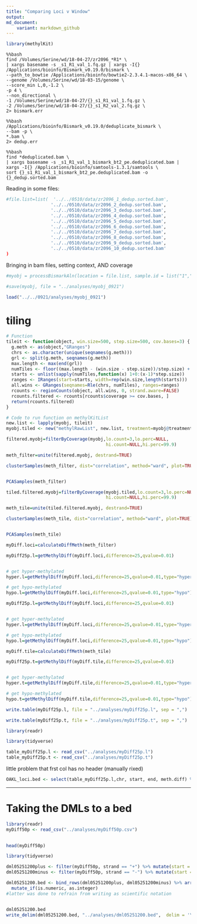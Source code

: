 ```yaml
---
title: "Comparing Loci v Window"
output:
md_document:
    variant: markdown_github
---
```


```r
library(methylKit)
```


```
%%bash
find /Volumes/Serine/wd/18-04-27/zr2096_*R1* \
| xargs basename -s _s1_R1_val_1.fq.gz | xargs -I{} /Applications/bioinfo/Bismark_v0.19.0/bismark \
--path_to_bowtie /Applications/bioinfo/bowtie2-2.3.4.1-macos-x86_64 \
--genome /Volumes/Serine/wd/18-03-15/genome \
--score_min L,0,-1.2 \
-p 4 \
--non_directional \
-1 /Volumes/Serine/wd/18-04-27/{}_s1_R1_val_1.fq.gz \
-2 /Volumes/Serine/wd/18-04-27/{}_s1_R2_val_2.fq.gz \
2> bismark.err

%%bash
/Applications/bioinfo/Bismark_v0.19.0/deduplicate_bismark \
--bam -p \
*.bam \
2> dedup.err

%%bash
find *deduplicated.bam \
| xargs basename -s _s1_R1_val_1_bismark_bt2_pe.deduplicated.bam | xargs -I{} /Applications/bioinfo/samtools-1.3.1/samtools \
sort {}_s1_R1_val_1_bismark_bt2_pe.deduplicated.bam -o {}_dedup.sorted.bam
```

Reading in some files: 


```r
#file.list=list(  '../../0510/data/zr2096_1_dedup.sorted.bam',
                 '../../0510/data/zr2096_2_dedup.sorted.bam',
                 '../../0510/data/zr2096_3_dedup.sorted.bam',
                 '../../0510/data/zr2096_4_dedup.sorted.bam',
                 '../../0510/data/zr2096_5_dedup.sorted.bam',
                 '../../0510/data/zr2096_6_dedup.sorted.bam',
                 '../../0510/data/zr2096_7_dedup.sorted.bam',
                 '../../0510/data/zr2096_8_dedup.sorted.bam',
                 '../../0510/data/zr2096_9_dedup.sorted.bam',
                 '../../0510/data/zr2096_10_dedup.sorted.bam'
)
```



Bringing in bam files, setting context, AND coverage

```r
#myobj = processBismarkAln(location = file.list, sample.id = list("1","2","3","4","5","6","7","8","9","10"), assembly = "v3", read.context="CpG", mincov=3, treatment = c(0,0,0,0,0,1,1,1,1,1))
```

```r
#save(myobj, file = "../analyses/myobj_0921")
```


```r
load("../../0921/analyses/myobj_0921")
```



# tiling

```r
# Function
tileit <- function(object, win.size=500, step.size=500, cov.bases=3) {
  g.meth <- as(object,"GRanges")
  chrs <- as.character(unique(seqnames(g.meth)))
  grl <- split(g.meth, seqnames(g.meth))
  max.length <- max(end(grl))
  numTiles <- floor((max.length - (win.size - step.size))/step.size) + 1
  starts <- unlist(sapply(numTiles,function(x) 1+0:(x-1)*step.size))
  ranges <- IRanges(start=starts, width=rep(win.size,length(starts)))
  all.wins <- GRanges(seqnames=Rle(chrs, numTiles), ranges=ranges)
  rcounts <- regionCounts(object, all.wins, 0, strand.aware=FALSE)
  rcounts.filtered <- rcounts[rcounts$coverage >= cov.bases, ]
  return(rcounts.filtered)
}

# Code to run function on methylKitList
new.list <- lapply(myobj, tileit)
myobj.tiled <- new("methylRawList", new.list, treatment=myobj@treatment)
```






```r
filtered.myobj=filterByCoverage(myobj,lo.count=3,lo.perc=NULL,
                                      hi.count=NULL,hi.perc=99.9)

meth_filter=unite(filtered.myobj, destrand=TRUE)

clusterSamples(meth_filter, dist="correlation", method="ward", plot=TRUE)


PCASamples(meth_filter)
```



```r

tiled.filtered.myobj=filterByCoverage(myobj.tiled,lo.count=3,lo.perc=NULL,
                                      hi.count=NULL,hi.perc=99.9)

meth_tile=unite(tiled.filtered.myobj, destrand=TRUE)

clusterSamples(meth_tile, dist="correlation", method="ward", plot=TRUE)


PCASamples(meth_tile)
```




```r
myDiff.loci=calculateDiffMeth(meth_filter)

```

```r


myDiff25p.l=getMethylDiff(myDiff.loci,difference=25,qvalue=0.01)


# get hyper-methylated
hyper.l=getMethylDiff(myDiff.loci,difference=25,qvalue=0.01,type="hyper")

# get hypo-methylated
hypo.l=getMethylDiff(myDiff.loci,difference=25,qvalue=0.01,type="hypo")

```


```r


myDiff25p.l=getMethylDiff(myDiff.loci,difference=25,qvalue=0.01)


# get hyper-methylated
hyper.l=getMethylDiff(myDiff.loci,difference=25,qvalue=0.01,type="hyper")

# get hypo-methylated
hypo.l=getMethylDiff(myDiff.loci,difference=25,qvalue=0.01,type="hypo")

```




```r
myDiff.tile=calculateDiffMeth(meth_tile)

```



```r


myDiff25p.t=getMethylDiff(myDiff.tile,difference=25,qvalue=0.01)


# get hyper-methylated
hyper.t=getMethylDiff(myDiff.tile,difference=25,qvalue=0.01,type="hyper")

# get hypo-methylated
hypo.t=getMethylDiff(myDiff.tile,difference=25,qvalue=0.01,type="hypo")

```
















```r

write.table(myDiff25p.l, file = "../analyses/myDiff25p.l", sep = ",")

write.table(myDiff25p.t, file = "../analyses/myDiff25p.t", sep = ",")


```





```r
library(readr)

library(tidyverse)

```



```r
table_myDiff25p.l <- read_csv("../analyses/myDiff25p.l")
table_myDiff25p.t <- read_csv("../analyses/myDiff25p.t")
```


little problem that frst col has no header (manually rixed)



```r
OAKL_loci.bed <- select(table_myDiff25p.l,chr, start, end, meth.diff) %>%mutate(start = start -1)
```


---
# Taking the DMLs to a bed

```r
library(readr)
myDiff50p <- read_csv("../analyses/myDiff50p.csv")
 
```


```r
head(myDiff50p)
```


```r
library(tidyverse)
```



```r
dml05251200plus <- filter(myDiff50p, strand == "+") %>% mutate(start = start -1) %>% select(chr, start, end, strand, meth.diff)
dml05251200minus <- filter(myDiff50p, strand == "-") %>% mutate(start = start -2) %>% select(chr, start, end, strand, meth.diff)

dml05251200.bed <- bind_rows(dml05251200plus, dml05251200minus) %>% arrange(chr, start) %>% 
  mutate_if(is.numeric, as.integer) 
#latter was done to refrain from writing as scientific notation


dml05251200.bed
write_delim(dml05251200.bed, "../analyses/dml05251200.bed",  delim = '\t', col_names = FALSE)
```



